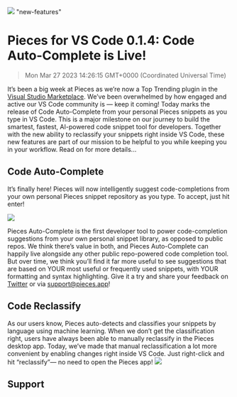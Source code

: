 ![](https://uploads-ssl.webflow.com/6143afec68f555387049efb3/630d70436002763475f3665b_ezgif_com-gif-maker19_80d84114f28c4bc170d8fe280bca2990_2000.png)
"new-features"
# Pieces for VS Code 0.1.4: Code Auto-Complete is Live!
> Mon Mar 27 2023 14:26:15 GMT+0000 (Coordinated Universal Time)

It’s been a big week at Pieces as we’re now a Top Trending plugin in the <a href="https://marketplace.visualstudio.com/items?itemName=MeshIntelligentTechnologiesInc.pieces-vscode&amp;ssr=false#overview" target="_blank" rel="noopener noreferrer">Visual Studio Marketplace</a>. We’ve been overwhelmed by how engaged and active our VS Code community is — keep it coming!
Today marks the release of Code Auto-Complete from your personal Pieces snippets as you type in VS Code. This is a major milestone on our journey to build the smartest, fastest, AI-powered code snippet tool for developers.
Together with the new ability to reclassify your snippets right inside VS Code, these new features are part of our mission to be helpful to you while keeping you in your workflow.
Read on for more details...

## Code Auto-Complete
It’s finally here! Pieces will now intelligently suggest code-completions from your own personal Pieces snippet repository as you type. To accept, just hit enter!

![](loads-ssl.webflow.com/6143afec68f555387049efb3/63e1768fe452ce6f45c74dbf_codeautocomplete_d3dc8c2b7683bbda09c1a495e66c9ec7.gif)

Pieces Auto-Complete is the first developer tool to power code-completion suggestions from your own personal snippet library, as opposed to public repos. We think there’s value in both, and Pieces Auto-Complete can happily live alongside any other public repo-powered code completion tool.
But over time, we think you’ll find it far more useful to see suggestions that are based on YOUR most useful or frequently used snippets, with YOUR formatting and syntax highlighting.
Give it a try and share your feedback on <a href="https://twitter.com/getpieces" target="_blank" rel="noopener noreferrer">Twitter</a> or via support@pieces.app!

## Code Reclassify
As our users know, Pieces auto-detects and classifies your snippets by language using machine learning.
When we don’t get the classification right, users have always been able to manually reclassify in the Pieces desktop app.
Today, we’ve made that manual reclassification a lot more convenient by enabling changes right inside VS Code.
Just right-click and hit “reclassify”— no need to open the Pieces app!
![](https://uploads-ssl.webflow.com/6143afec68f555387049efb3/630d700ebe2f59567f7deb16_2i5pqablqntd7dgpc2c7xeci2fo7_c1d86dc6ee7a2787054ba044ca44b2e3.gif)

## Support
